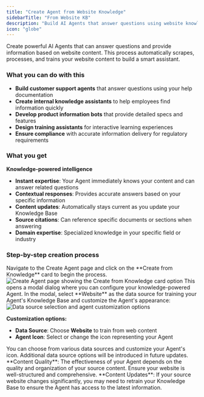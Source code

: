 ```yaml
---
title: "Create Agent from Website Knowledge"
sidebarTitle: "From Website KB"
description: "Build AI Agents that answer questions using website knowledge bases"
icon: "globe"
---
```


Create powerful AI Agents that can answer questions and provide information based on website content. This process automatically scrapes, processes, and trains your website content to build a smart assistant.

### What you can do with this

- **Build customer support agents** that answer questions using your help documentation
- **Create internal knowledge assistants** to help employees find information quickly
- **Develop product information bots** that provide detailed specs and features
- **Design training assistants** for interactive learning experiences
- **Ensure compliance** with accurate information delivery for regulatory requirements

### What you get

**Knowledge-powered intelligence**

- **Instant expertise**: Your Agent immediately knows your content and can answer related questions
- **Contextual responses**: Provides accurate answers based on your specific information
- **Content updates**: Automatically stays current as you update your Knowledge Base
- **Source citations**: Can reference specific documents or sections when answering
- **Domain expertise**: Specialized knowledge in your specific field or industry

### Step-by-step creation process

<Steps>
<Step title="Click Create from Knowledge card">
  Navigate to the Create Agent page and click on the **Create from Knowledge** card to begin the process.

  <Frame>
  <img src="/images/dashboard/knowledge/website/create-from-kb-step-1.png" alt="Create Agent page showing the Create from Knowledge card option" />
  </Frame>

  <Check>
  This opens a modal dialog where you can configure your knowledge-powered Agent.
  </Check>
</Step>

<Step title="Select Website data source and customize Agent">
  In the modal, select **Website** as the data source for training your Agent's Knowledge Base and customize the Agent's appearance:

  <Frame>
  <img src="/images/dashboard/knowledge/website/create-from-kb-step-2.png" alt="Data source selection and agent customization options" />
  </Frame>

  **Customization options:**
  - **Data Source**: Choose **Website** to train from web content
  - **Agent Icon**: Select or change the icon representing your Agent

  <Info>
  You can choose from various data sources and customize your Agent's icon. Additional data source options will be introduced in future updates.
  </Info>
</Step>
</Steps>


<Steps>
  <WebSource />
</Steps>

<Tip>
  **Content Quality**: The effectiveness of your Agent depends on the quality
  and organization of your source content. Ensure your website is
  well-structured and comprehensive.
</Tip>

<Warning>
  **Content Updates**: If your source website changes significantly,
  you may need to retrain your Knowledge Base to ensure the Agent has access to
  the latest information.
</Warning>

